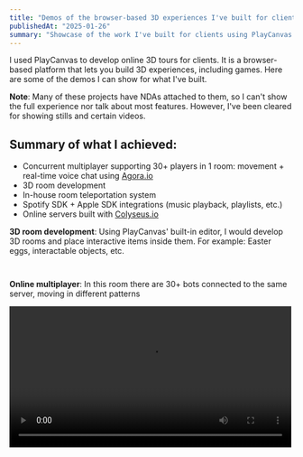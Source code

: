 ```yaml
---
title: "Demos of the browser-based 3D experiences I've built for clients, using PlayCanvas"
publishedAt: "2025-01-26"
summary: "Showcase of the work I've built for clients using PlayCanvas. These are multiplayer 3D tours that allow users to explore spaces together in real-time."
---
```


I used PlayCanvas to develop online 3D tours for clients. It is a browser-based platform that lets you build 3D experiences, including games. Here are some of the demos I can show for what I've built.

**Note**: Many of these projects have NDAs attached to them, so I can't show the full experience nor talk about most features. However, I've been cleared for showing stills and certain videos.

## Summary of what I achieved:

- Concurrent multiplayer supporting 30+ players in 1 room: movement + real-time voice chat using [Agora.io](https://www.agora.io/en/)
- 3D room development
- In-house room teleportation system
- Spotify SDK + Apple SDK integrations (music playback, playlists, etc.)
- Online servers built with [Colyseus.io](https://colyseus.io/)

**3D room development**: Using PlayCanvas' built-in editor, I would develop 3D rooms and place interactive items inside them. For example: Easter eggs, interactable objects, etc.

<Image
  src="/blog-posts/playcanvas/room-1.jpg"
  alt="A big room with different features"
  width="700"
  height="0"
/>

<Image
  src="/blog-posts/playcanvas/room-2.jpg"
  alt="A big room with different features"
  width="700"
  height="0"
/>

**Online multiplayer**: In this room there are 30+ bots connected to the same server, moving in different patterns

<video src="/blog-posts/playcanvas/multiplayer-bots.mov" controls width="500" />

**Avatar Selection**: The client provided us with multiple 3D models that could be selected for one of the 3D tours we built.

<video src="/blog-posts/playcanvas/avatar-selection.mov" controls width="500" />

**Character Movement**: In separate browser tabs—representing one user each—a character is moving and reflecting the correct state in their world to everyone in the same server.

<video
  src="/blog-posts/playcanvas/character-movement.mov"
  controls
  width="500"
/>

**Room Teleportation**: Users can teleport to different rooms in most of the tours I developed. Upon client request, they wanted users to teleport to different rooms as soon as they reach a certain place in the world, represented by the red-colored objects.

<video
  src="/blog-posts/playcanvas/room-teleportation.mov"
  controls
  width="500"
/>
